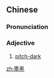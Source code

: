 ==Chinese==
{{zh-forms}}

===Pronunciation===
{{zh-pron
|m=mòhēi
|cat=a
}}

===Adjective===
{{zh-adj}}

# [[pitch-dark]]

[[zh:墨黑]]
